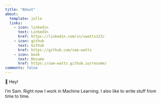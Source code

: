 ```yaml
---
title: "About"
about:
  template: jolla
  links:
    - icon: linkedin
      text: LinkedIn
      href: https://linkedin.com/in/swatts123/
    - icon: github
      text: Github
      href: https://github.com/sam-watts
    - icon: book
      text: Resume
      href: https://sam-watts.github.io/resume/
comments: false
---
```


👋 Hey!

I’m Sam. Right now I work in Machine Learning. I also like to write stuff from time to time.
